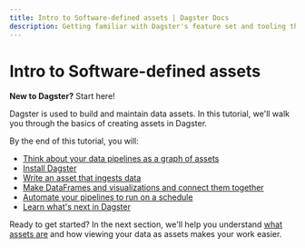 ```yaml
---
title: Intro to Software-defined assets | Dagster Docs
description: Getting familiar with Dagster's feature set and tooling through a hands-on tutorial.
---
```


# Intro to Software-defined assets

<Note>
  <strong>New to Dagster?</strong> Start here!
</Note>

Dagster is used to build and maintain data assets. In this tutorial, we'll walk you through the basics of creating assets in Dagster.

By the end of this tutorial, you will:

- [Think about your data pipelines as a graph of assets](/tutorial/introduction)
- [Install Dagster](/tutorial/setup)
- [Write an asset that ingests data](/tutorial/writing-your-first-asset)
- [Make DataFrames and visualizations and connect them together](/tutorial/building-an-asset-graph)
- [Automate your pipelines to run on a schedule](/tutorial/building-an-asset-graph)
- [Learn what's next in Dagster](/tutorial/next-steps)

Ready to get started? In the next section, we'll help you understand [what assets are](/tutorial/introduction) and how viewing your data as assets makes your work easier.
